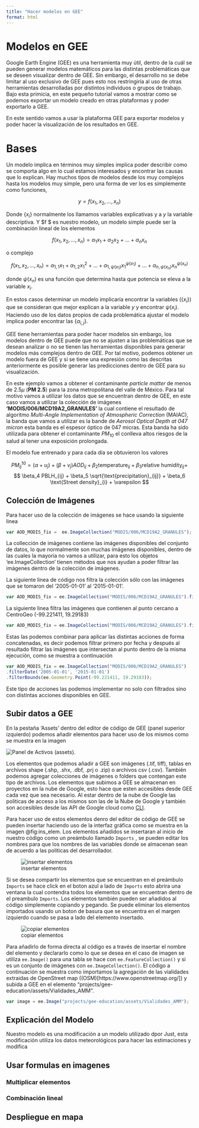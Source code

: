 ```yaml
---
title: "Hacer modelos en GEE"
format: html
---
```




# Modelos en GEE

Google Earth Engine (GEE) es una herramienta muy útil, dentro de la cuál se pueden generar modelos matemáticos para las distintas problemáticas que se deseen visualizar dentro de GEE. Sin embargo, el desarrollo no se debe limitar al uso exclusivo de GEE pues esto nos restringiría al uso de otras herramientas desarrolladas por distintos individuos o grupos de trabajo. Bajo esta primicia, en este pequeño tutorial vamos a mostrar como se podemos exportar un modelo creado en otras plataformas y poder exportarlo a GEE. 

En este sentido vamos a usar la plataforma GEE para exportar modelos y poder hacer la visualización de los resultados en GEE. 




# Bases 

Un modelo implica en términos muy simples implica poder describir como se comporta algo en lo cual estamos interesados y encontrar las causas que lo explican. Hay muchos tipos de modelos desde los  muy complejos hasta los modelos muy simple, pero una forma de ver los es simplemente como funciones,  

$$
y =  f(x_1, x_2, \dots , x_n )
$$

Donde $\{ x_i \}$ normalmente los llamamos variables explicativas  y a $y$ la variable descriptiva. Y $f $ es nuestro modelo, un modelo simple puede ser la combinación lineal de los elementos

$$
f(x_1, x_2, \dots , x_n ) = \alpha_1 x_1 + \alpha_2 x_2 + \dots  + \alpha_n x_n 
$$

o complejo  

$$
f(x_1, x_2, \dots , x_n ) = \alpha_{1,1}  x_1 + \alpha_{1,2}  x_1^2 + \dots + \alpha_{1 ,{\psi(x_1)}}  x_1^{\psi(x_1)}  + \dots 
+ \alpha_{n ,{\psi(x_n)}} x_n ^{\psi(x_n)}   
$$

donde $\psi(x_n)$ es una función que determina hasta que potencia se eleva a la variable $x_i$. 

En estos casos determinar un modelo implicaría encontrar la variables ($\{ x_i \}$) que se consideran que mejor explican a la variable $y$ y encontrar $\psi(x_i)$. Haciendo uso de los datos propios de cada problemática ajustar el modelo implica poder encontrar las $\{\alpha_{i,j}\}$. 


GEE tiene herramientas para poder hacer modelos sin embargo, los modelos dentro de GEE puede que no se ajusten a las problemáticas que se desean analizar o no se tienen las herramientas disponibles para generar modelos más complejos dentro de GEE. Por tal motivo, podemos obtener un modelo fuera de GEE y si se tiene una expresión como las descritas anteriormente es posible generar las predicciones dentro de GEE para su visualización.


En este ejemplo vamos a obtener el contaminante *particle matter* de menos de $2.5 \mu$ (**PM 2.5**) para la zona metropolitana del valle de México. Para tal motivo vamos a utilizar los datos que se encuentran dentro de GEE, en este caso vamos a utilizar la colección de imágenes **'MODIS/006/MCD19A2_GRANULES'** la cual contiene el resultado de algoritmo *Multi-Angle Implementation of Atmospheric Correction* (MAIAC), la banda que vamos a utilizar es la bande de  *Aerosol Optical Depth at 047 micron* esta banda es el espesor óptico de 047 micras. Esta banda ha sido utilizada para obtener el contaminante $PM_{10}$ el conlleva altos riesgos de la salud al tener una exposición prolongada.

El modelo fue entrenado y para cada día se obtuvieron los valores 

$$
PM^{10}_{ij} =  (\alpha + u_j) + (\beta + v_j)AOD_{ij}+ \beta_2 \text{temperature}_{ij} + \beta_3 \text{relative humidity}_{ij} + 
$$
$$ 
\beta_4 PBLH_{ij} + \beta_5 \sqrt{\text{precipitation}_{ij}} + \beta_6 \text{Street density}_{i} + \varepsilon
$$



## Colección de Imágenes

Para hacer uso de la colección de imágenes se hace usando la siguiente linea
```JavaScript
var AOD_MODIS_fix =  ee.ImageCollection("MODIS/006/MCD19A2_GRANULES");
```

La collección de imágenes contiene las imágenes disponibles del conjunto de datos, lo que normalmente son muchas imágenes disponibles, dentro de las cuales la mayoria no vamos a utilizar, para esto los objetos 'ee.ImageCollection' tienen métodos que nos ayudan a poder filtrar las imágenes dentro de la colección de imágenes. 

La siguiente linea de código nos filtra la colección sólo con las imágenes que se tomaron del '2005-01-01' al '2015-01-01'. 
```JavaScript
var AOD_MODIS_fix = ee.ImageCollection("MODIS/006/MCD19A2_GRANULES").filterDate('2005-01-01', '2015-01-01') 
```
La siguiente linea filtra las imágenes que contienen al punto  cercano a CentroGeo (-99.221411, 19.29183) 
```JavaScript
var AOD_MODIS_fix = ee.ImageCollection("MODIS/006/MCD19A2_GRANULES").filterBounds(ee.Geometry.Point(-99.221411, 19.29183))
```
Estas las podemos combinar para aplicar las distintas acciones de forma concatenadas, es decir podemos filtrar primero por fecha y después al resultado filtrar las imágenes que intersectan al punto dentro de la misma ejecución, como se muestra a continuación

```JavaScript
var AOD_MODIS_fix = ee.ImageCollection("MODIS/006/MCD19A2_GRANULES")
.filterDate('2005-01-01', '2015-01-01') 
.filterBounds(ee.Geometry.Point(-99.221411, 19.29183));
```

Este tipo de acciones las podemos implementar no solo con filtrados sino con distintas acciones disponibles en GEE. 

## Subir datos a GEE

En la pestaña 'Assets' dentro del editor de código de GEE (panel superior izquierdo) podemos añadir elementos para hacer uso de los mismos como se muestra en la imagen 

![Panel de Activos (assets) ](./GEE_assets.png). 

Los elementos que podemos añadir a GEE son imágenes (.tif, tiff), tablas en archivos shape (.shp, .shx, .dbf, .prj o .zip) o archivos csv (.csv). También podemos agregar colecciones de imágenes o folders que contengan este tipo de archivos. Los elementos que subimos a GEE se almacenan en proyectos en la nube de Google, esto hace que esten accesibles desde GEE cada vez que sea necesario. Al estar dentro de la nube de Google las politicas de acceso a los mismos son las de la Nube de Google y también son accesibles desde las API de Google cloud como [CLI](https://cloud.google.com/cli?hl=en). 


Para hacer uso de estos elementos denro del editor de código de GEE se pueden insertar haciendo uso de la interfaz gráfica como se muestra en la imagen @fig:ins_elem. Los elementos añadidos se insertaran al inicio de nuestro código como un preámbulo llamado `Imports` , se pueden editar los nombres para que los nombres de las variables donde se almacenan sean de acuerdo a las politicas del desarrollador. 


![insertar elementos ](./Insert_asset.png){#fig:ins_elem} 


Si se desea compartir los elementos que se encuentran en el preámbulo `Imports` se hace click en el boton azul a lado de `Imports` esto abrira una ventana la cual contendra todos los elementos que se encuentran dentro de el preambulo `Imports`.  Los elementos también pueden ser añadidos al código simplemente copiando y pegando. Se puede eliminar los elementos importados usando un boton de basura que se encuentra en el margen izquierdo cuando se pasa a lado del elemento insertado. 

![copiar elementos ](./Copiar_elemento.png){#fig:cop_elem} 

Para añadirlo de forma directa al código es a través de insertar el nombre del elemento y declararlo como lo que se desea en el caso de imagen se utiliza `ee.Image()` para una tabla se hace con `ee.FeatureCollection()` y si es un conjunto de imágenes con `ee.ImageCollection()`. El código a continuación se muestra como importamos la agregación de las vialidades extraidas de OpenStreet map ((OSM)[https://www.openstreetmap.org/]) y subida a GEE en el elemento "projects/gee-education/assets/Vialidades_AMM". 

```JavaScript
var image = ee.Image("projects/gee-education/assets/Vialidades_AMM");
```

## Explicación del Modelo 


Nuestro modelo es una modificación a un modelo utilizado dpor Just, esta modificación utiliza los datos meteorológicos para hacer las estimaciones y modifica 


## Usar formulas en imagenes




### Multiplicar elementos 

### Combinación lineal 

## Despliegue en mapa 









